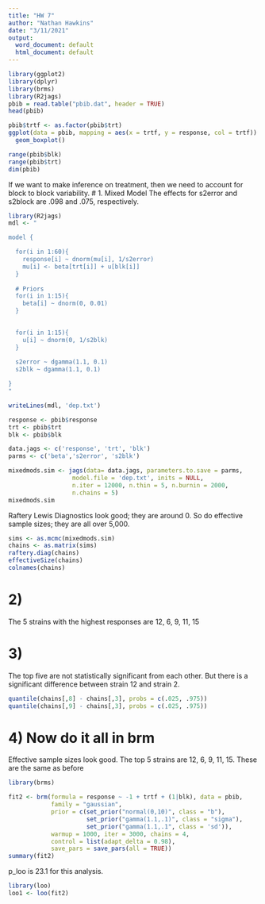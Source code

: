 ---
title: "HW 7"
author: "Nathan Hawkins"
date: "3/11/2021"
output:
  word_document: default
  html_document: default
---

```{r}
library(ggplot2)
library(dplyr)
library(brms)
library(R2jags)
pbib = read.table("pbib.dat", header = TRUE)
head(pbib)

pbib$trtf <- as.factor(pbib$trt)
ggplot(data = pbib, mapping = aes(x = trtf, y = response, col = trtf)) + 
  geom_boxplot()

range(pbib$blk)
range(pbib$trt)
dim(pbib)
```
If we want to make inference on treatment, then we need to account for block to block variability.
# 1. Mixed Model
The effects for s2error and s2block are .098 and .075, respectively.
```{r}
library(R2jags)
mdl <- "

model {

  for(i in 1:60){
    response[i] ~ dnorm(mu[i], 1/s2error)
    mu[i] <- beta[trt[i]] + u[blk[i]]
  }
  
  # Priors
  for(i in 1:15){
    beta[i] ~ dnorm(0, 0.01)
  }
  

  for(i in 1:15){
    u[i] ~ dnorm(0, 1/s2blk)
  }
  
  s2error ~ dgamma(1.1, 0.1)
  s2blk ~ dgamma(1.1, 0.1)

}
"

writeLines(mdl, 'dep.txt')

response <- pbib$response
trt <- pbib$trt
blk <- pbib$blk

data.jags <- c('response', 'trt', 'blk')
parms <- c('beta','s2error', 's2blk')

mixedmods.sim <- jags(data= data.jags, parameters.to.save = parms,
                  model.file = 'dep.txt', inits = NULL,
                  n.iter = 12000, n.thin = 5, n.burnin = 2000,
                  n.chains = 5)
mixedmods.sim

```

Raftery Lewis Diagnostics look good; they are around 0. So do effective sample sizes; they are all over 5,000.
```{r}
sims <- as.mcmc(mixedmods.sim)
chains <- as.matrix(sims)
raftery.diag(chains)
effectiveSize(chains)
colnames(chains)


```

# 2)
The 5 strains with the highest responses are 12, 6, 9, 11, 15 

# 3)
The top five are not statistically significant from each other.
But there is a significant difference between strain 12 and strain 2.
```{r}
quantile(chains[,8] - chains[,3], probs = c(.025, .975))
quantile(chains[,9] - chains[,3], probs = c(.025, .975))

```

# 4) Now do it all in brm
Effective sample sizes look good.
The top 5 strains are 12, 6, 9, 11, 15. These are the same as before
```{r}
library(brms)

fit2 <- brm(formula = response ~ -1 + trtf + (1|blk), data = pbib, 
            family = "gaussian",
            prior = c(set_prior("normal(0,10)", class = "b"),
                      set_prior("gamma(1.1,.1)", class = "sigma"),
                      set_prior("gamma(1.1,.1", class = 'sd')),
            warmup = 1000, iter = 3000, chains = 4, 
            control = list(adapt_delta = 0.98),
            save_pars = save_pars(all = TRUE))
summary(fit2)
```
p_loo is 23.1 for this analysis.
```{r}
library(loo)
loo1 <- loo(fit2)
```

